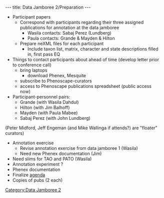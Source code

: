 ---
title: Data Jamboree 2/Preparation
---

*Participant papers
**Correspond with participants regarding their three assigned publications for annotation at the data jamboree
***Wasila contacts: Sabaj Perez (Lundberg)
***Paula contacts: Grande & Mayden & Hilton
**Prepare neXML files for each participant
***Include taxon list, matrix, character and state descriptions filled in, first pass EQ
*Things to contact participants about ahead of time (develop letter prior to conference call)
**bring laptops
***download Phenex, Mesquite
**subscribe to Phenoscape-curators
**access to Phenoscape publications spreadsheet (public access now)
*Participant-personnel pairs:
**Grande (with Wasila Dahdul)
**Hilton (with Jim Balhoff)
**Mayden (with Paula Mabee)
**Sabaj Perez (with John Lundberg)
(Peter Midford, Jeff Engeman (and Mike Wallinga if attends?) are "floater" curators)
*Annotation exercise
**Revise annotation exercise from data jamboree 1 (Wasila)
**Need new Phenex documentation (Jim)
*Need slims for TAO and PATO (Wasila)
*Annotation experiment ?
*Phenex documentation
*Finalize [[Data_Jamboree_2/agenda|agenda]]
*Copies of pubs (2 each)

[[Category:Data Jamboree 2]]